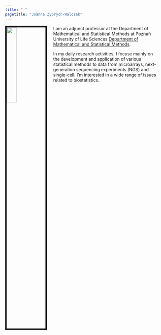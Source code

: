 ```yaml
---
title: " "
pagetitle: "Joanna Zyprych-Walczak"
---
```


<link rel="stylesheet" href="styles.css" type="text/css">
<link rel="stylesheet" href="academicicons/css/academicons.min.css"/>

<img src="images/asia.jpg" style="width:25%; border:5px solid; margin-right: 20px" align="left">

I am an adjunct professor at the Department of Mathematical and Statistical Methods at Poznań University of Life Sciences [Department of Mathematical and Statistical Methods](http://merlin.up.poznan.pl/kmmis2/).

In my daily research activities, I focuse mainly on the development and application of various statistical methods to data from microarrays, next-generation sequencing experiments (NGS) and single-cell. I'm interested in a wide range of issues related to biostatistics. 




